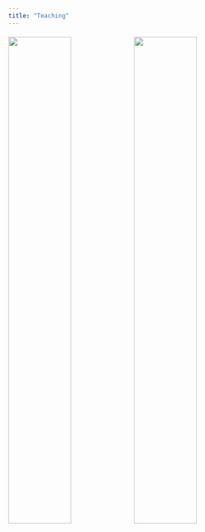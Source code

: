 ```yaml
---
title: "Teaching"
---
```




#### 

![](images/sugaring.jpg){width="50%"}![](images/hbr_field_trip.jpg){width="50%"}